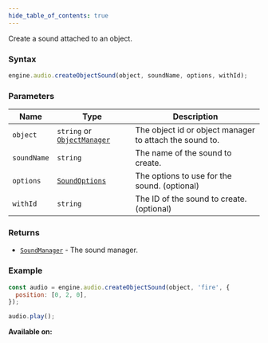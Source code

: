 ```yaml
---
hide_table_of_contents: true
---
```



Create a sound attached to an object.

### Syntax

```js
engine.audio.createObjectSound(object, soundName, options, withId);
```

### Parameters

| Name        | Type                                                    | Description                                             |
| ----------- | ------------------------------------------------------- | ------------------------------------------------------- |
| `object`    | `string` or [`ObjectManager`](/sdk/types/ObjectManager) | The object id or object manager to attach the sound to. |
| `soundName` | `string`                                                | The name of the sound to create.                        |
| `options`   | [`SoundOptions`](/sdk/types/SoundOptions)               | The options to use for the sound. (optional)            |
| `withId`    | `string`                                                | The ID of the sound to create. (optional)               |

### Returns

- [`SoundManager`](/sdk/types/SoundManager) - The sound manager.

### Example

```js
const audio = engine.audio.createObjectSound(object, 'fire', {
  position: [0, 2, 0],
});

audio.play();
```

**Available on:** <ClientTag />
